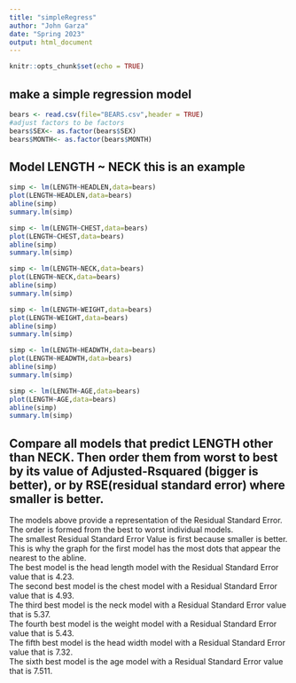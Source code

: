 ```yaml
---
title: "simpleRegress"
author: "John Garza"
date: "Spring 2023"
output: html_document
---
```


```r
knitr::opts_chunk$set(echo = TRUE)
```

## make a simple regression model

```r
bears <- read.csv(file="BEARS.csv",header = TRUE)
#adjust factors to be factors
bears$SEX<- as.factor(bears$SEX)
bears$MONTH<- as.factor(bears$MONTH)
```

## Model LENGTH ~ NECK  this is an example  


```r
simp <- lm(LENGTH~HEADLEN,data=bears)
plot(LENGTH~HEADLEN,data=bears)
abline(simp)
summary.lm(simp)
```

```r
simp <- lm(LENGTH~CHEST,data=bears)
plot(LENGTH~CHEST,data=bears)
abline(simp)
summary.lm(simp)
```

```r
simp <- lm(LENGTH~NECK,data=bears)
plot(LENGTH~NECK,data=bears)
abline(simp)
summary.lm(simp)
```

```r
simp <- lm(LENGTH~WEIGHT,data=bears)
plot(LENGTH~WEIGHT,data=bears)
abline(simp)
summary.lm(simp)
```

```r
simp <- lm(LENGTH~HEADWTH,data=bears)
plot(LENGTH~HEADWTH,data=bears)
abline(simp)
summary.lm(simp)
```

```r
simp <- lm(LENGTH~AGE,data=bears)
plot(LENGTH~AGE,data=bears)
abline(simp)
summary.lm(simp)
```
## Compare all models that predict LENGTH other than NECK. Then order them from worst to best by its value of Adjusted-Rsquared (bigger is better), or by RSE(residual standard error) where smaller is better.

The models above provide a representation of the Residual Standard Error.  
The order is formed from the best to worst individual models.  
The smallest Residual Standard Error Value is first because smaller is better.  
This is why the graph for the first model has the most dots that appear the nearest to the abline.  
The best model is the head length model with the Residual Standard Error value that is 4.23.  
The second best model is the chest model with a Residual Standard Error value that is 4.93.  
The third best model is the neck model with a Residual Standard Error value that is 5.37.  
The fourth best model is the weight model with a Residual Standard Error value that is 5.43.  
The fifth best model is the head width model with a Residual Standard Error value that is 7.32.  
The sixth best model is the age model with a Residual Standard Error value that is 7.511.  

